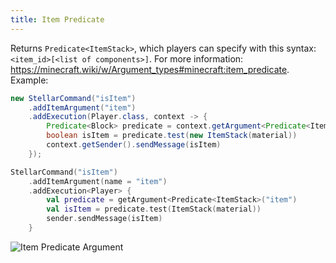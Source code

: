```yaml
---
title: Item Predicate
---
```


Returns `Predicate<ItemStack>`, which players can specify with this syntax: `<item_id>[<list of components>]`. For more information: https://minecraft.wiki/w/Argument_types#minecraft:item_predicate. Example:

```java tab="Java"
new StellarCommand("isItem")
    .addItemArgument("item")
    .addExecution(Player.class, context -> {
        Predicate<Block> predicate = context.getArgument<Predicate<ItemStack>("item")
        boolean isItem = predicate.test(new ItemStack(material))
        context.getSender().sendMessage(isItem)
    });
```
```kotlin tab="Kotlin"
StellarCommand("isItem")
    .addItemArgument(name = "item")
    .addExecution<Player> {
        val predicate = getArgument<Predicate<ItemStack>("item")
        val isItem = predicate.test(ItemStack(material))
        sender.sendMessage(isItem)
    }
```

[//]: # (<ArgumentParser placeholder="#diamond[]" regex="^[#]?&#40;[a-zA-Z_]+:&#41;?[a-zA-Z_]+&#40;\[&#40;[a-zA-Z_]+=[a-zA-Z0-9_!#]+&#41;?&#40;,[a-zA-Z_]+=[a-zA-Z0-9_!#]+&#41;?\]&#41;*$" />)

![Item Predicate Argument](https://cdn.undefinedcreations.com/stellar/gifs/items/item_predicate.gif)